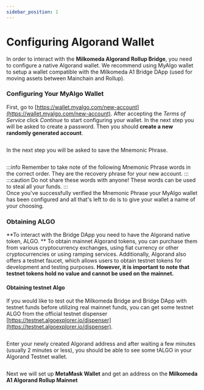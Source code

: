 ```yaml
---
sidebar_position: 1
---
```



# Configuring Algorand Wallet

In order to interact with the **Milkomeda Algorand Rollup Bridge**, you need to configure a native Algorand wallet. We recommend using MyAlgo wallet to setup a wallet compatible with the Milkomeda A1 Bridge DApp (used for moving assets between Mainchain and Rollup).

### Configuring Your MyAlgo Wallet

First, go to [https://wallet.myalgo.com/new-account](https://wallet.myalgo.com/new-account). After accepting the _Terms of Service_ click _Continue_ to start configuring your wallet. In the next step you will be asked to create a password. Then you should **create a new randomly generated account**.

<img src={myAlgoWallet} className="img-full" alt="" />

In the next step you will be asked to save the Mnemonic Phrase.

<img src={mnemonicphrase} className="img-full" alt="" />

:::info
Remember to take note of the following Mnemonic Phrase words in the correct order. They are the recovery phrase for your new account.
:::    
:::caution
Do not share these words with anyone! These words can be used to steal all your funds.
:::    
Once you've successfully verified the Mnemonic Phrase your MyAlgo wallet has been configured and all that's left to do is to give your wallet a name of your choosing.

### Obtaining ALGO
**To interact with the Bridge DApp you need to have the Algorand native token, ALGO. ** To obtain mainnet Algorand tokens, you can purchase them from various cryptocurrency exchanges, using fiat currency or other cryptocurrencies or using ramping services. Additionally, Algorand also offers a testnet faucet, which allows users to obtain testnet tokens for development and testing purposes. **However, it is important to note that testnet tokens hold no value and cannot be used on the mainnet.**

#### Obtaining testnet Algo
If you would like to test out the Milkomeda Bridge and Bridge DApp with testnet funds before utilizing real mainnet funds, you can get some testnet ALGO from the official testnet dispenser [https://testnet.algoexplorer.io/dispenser](https://testnet.algoexplorer.io/dispenser).

<img src={algoDispenser} className="img-full" alt="" />

Enter your newly created Algorand address and after waiting a few minutes (usually 2 minutes or less), you should be able to see some tALGO in your Algorand Testnet wallet.

<img src={algoWalletDashboard} className="img-full" alt="" />

Next we will set up **MetaMask Wallet** and get an address on the **Milkomeda A1 Algorand Rollup Mainnet**
